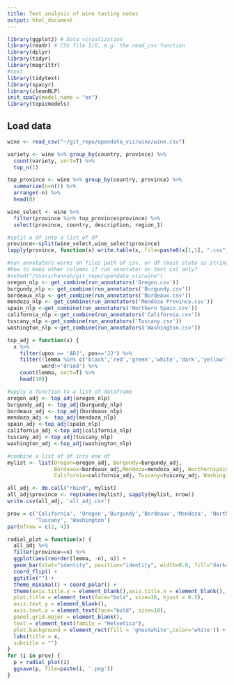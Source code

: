 ```yaml
---
title: Text analysis of wine tasting notes
output: html_document
---
```


```r
library(ggplot2) # Data visualization
library(readr) # CSV file I/O, e.g. the read_csv function
library(dplyr)
library(tidyr)
library(magrittr)
#text
library(tidytext)
library(spacyr)
library(cleanNLP)
init_spaCy(model_name = "en")
library(topicmodels)
```

## Load data

```r
wine <- read_csv("~/git_repo/opendata_viz/wine/wine.csv")
```

```r
variety <- wine %>% group_by(country, province) %>%
  count(variety, sort=T) %>% 
  top_n(1)
```
```r
top_province <- wine %>% group_by(country, province) %>%
  summarize(n=n()) %>%
  arrange(-n) %>%
  head(8)
```

```r
wine_select <- wine %>% 
  filter(province %in% top_province$province) %>%
  select(province, country, description, region_1)
```

```r
#split a df into a list of df
province<-split(wine_select,wine_select$province)
lapply(province, function(x) write.table(x, file=paste0(x[1,1], ".csv")))
```


```r
#run_annotators works on files path of csv, or df (must state as_strings = TRUE)
#how to keep other columns if run_annotator on text col only?
#setwd("/Users/hannah/git_repo/opendata_viz/wine")
oregon_nlp <- get_combine(run_annotators('Oregon.csv'))
burgundy_nlp <- get_combine(run_annotators('Burgundy.csv'))
bordeaux_nlp <- get_combine(run_annotators('Bordeaux.csv'))
mendoza_nlp <- get_combine(run_annotators('Mendoza Province.csv'))
spain_nlp <-get_combine(run_annotators('Northern Spain.csv'))
california_nlp <-get_combine(run_annotators('California.csv'))
tuscany_nlp <-get_combine(run_annotators('Tuscany.csv'))
washington_nlp <-get_combine(run_annotators('Washington.csv'))

```



```r
top_adj = function(x) {
  x %>% 
    filter(upos == 'ADJ', pos=='JJ') %>%
    filter(!lemma %in% c('black','red','green','white','dark','yellow'),
           word!='dried') %>%
    count(lemma, sort=T) %>% 
    head(10)}

#apply a function to a list of dataframe
oregon_adj <- top_adj(oregon_nlp)
burgundy_adj <- top_adj(burgundy_nlp)
bordeaux_adj <- top_adj(bordeaux_nlp)
mendoza_adj <- top_adj(mendoza_nlp)
spain_adj <-top_adj(spain_nlp)
california_adj <-top_adj(california_nlp)
tuscany_adj <-top_adj(tuscany_nlp)
washington_adj <-top_adj(washington_nlp)
```

```r
#combine a list of df into one df
mylist <- list(Oregon=oregon_adj, Burgundy=burgundy_adj,
               Bordeaux=bordeaux_adj,Mendoza=mendoza_adj, Northernspain=spain_adj,
               California=california_adj, Tuscany=tuscany_adj, Washington=washington_adj)

all_adj <- do.call("rbind", mylist)
all_adj$province <- rep(names(mylist), sapply(mylist, nrow))
write.csv(all_adj, 'all_adj.csv')
```



```r
prov = c('California', 'Oregon','Burgundy','Bordeaux','Mendoza', 'Northernspain',
         'Tuscany', 'Washington')
par(mfrow = c(2, 4))

radial_plot = function(x) {
  all_adj %>% 
  filter(province==x) %>%
  ggplot(aes(reorder(lemma, -n), n)) + 
  geom_bar(stat="identity", position="identity", width=0.6, fill="darkred") + 
  coord_flip() + 
  ggtitle("") +
  theme_minimal() + coord_polar() +
  theme(axis.title.y = element_blank(),axis.title.x = element_blank(),
  plot.title = element_text(face="bold", size=16, hjust = 0.5),
  axis.text.y = element_blank(),
  axis.text.x = element_text(face="bold", size=10),
  panel.grid.major = element_blank(),
  text = element_text(family = "Helvetica"),
  plot.background = element_rect(fill = 'ghostwhite',color='white')) +
  labs(title = x,
  subtitle = "") 
}
for (i in prov) {
  p = radial_plot(i)
  ggsave(p, file=paste(i, '.png'))
}
```


